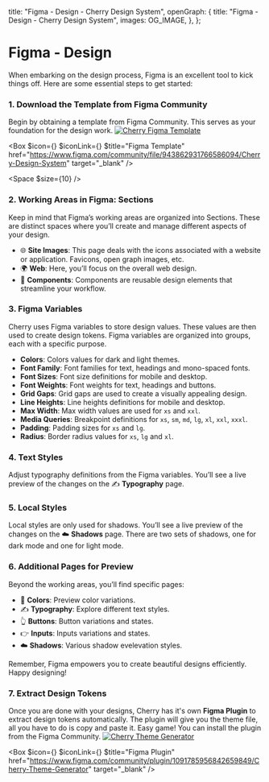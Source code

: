 
  title: "Figma - Design - Cherry Design System",
  openGraph: {
    title: "Figma - Design - Cherry Design System",
    images: OG_IMAGE,
  },
};

# Figma - Design

When embarking on the design process, Figma is an excellent tool to kick things off. Here are some essential steps to get started:

### 1. Download the Template from Figma Community

Begin by obtaining a template from Figma Community. This serves as your foundation for the design work.
[![Cherry Figma Template](/figma-template.jpg)](https://www.figma.com/community/file/943862931766586094/Cherry-Design-System)

<Box
  $icon={<IconFile />}
  $iconLink={<IconFigma />}
  $title="Figma Template"
  href="https://www.figma.com/community/file/943862931766586094/Cherry-Design-System"
  target="_blank"
/>

<Space $size={10} />

### 2. Working Areas in Figma: Sections

Keep in mind that Figma’s working areas are organized into Sections. These are distinct spaces where you’ll create and manage different aspects of your design.

-   🌐 **Site Images**: This page deals with the icons associated with a website or application. Favicons, open graph images, etc.
-   🌍 **Web**: Here, you’ll focus on the overall web design.
-   🧩 **Components**: Components are reusable design elements that streamline your workflow.

### 3. Figma Variables

Cherry uses Figma variables to store design values. These values are then used to create design tokens. Figma variables are organized into groups, each with a specific purpose.

-   **Colors**: Colors values for dark and light themes.
-   **Font Family**: Font families for text, headings and mono-spaced fonts.
-   **Font Sizes**: Font size definitions for mobile and desktop.
-   **Font Weights**: Font weights for text, headings and buttons.
-   **Grid Gaps**: Grid gaps are used to create a visually appealing design.
-   **Line Heights**: Line heights definitions for mobile and desktop.
-   **Max Width**: Max width values are used for <code>xs</code> and <code>xxl</code>.
-   **Media Queries**: Breakpoint definitions for <code>xs</code>, <code>sm</code>, <code>md</code>, <code>lg</code>, <code>xl</code>, <code>xxl</code>, <code>xxxl</code>.
-   **Padding**: Padding sizes for <code>xs</code> and <code>lg</code>.
-   **Radius**: Border radius values for <code>xs</code>, <code>lg</code> and <code>xl</code>.

### 4. Text Styles

Adjust typography definitions from the Figma variables. You’ll see a live preview of the changes on the ✍️ **Typography** page.

### 5. Local Styles

Local styles are only used for shadows. You’ll see a live preview of the changes on the ☁️ **Shadows** page. There are two sets of shadows, one for dark mode and one for light mode.

### 6. Additional Pages for Preview

Beyond the working areas, you’ll find specific pages:

-   🎨 **Colors**: Preview color variations.
-   ✍️ **Typography**: Explore different text styles.
-   👆 **Buttons**: Button variations and states.
-   👉 **Inputs**: Inputs variations and states.
-   ☁️ **Shadows**: Various shadow evelevation styles.

Remember, Figma empowers you to create beautiful designs efficiently. Happy designing!

### 7. Extract Design Tokens

Once you are done with your designs, Cherry has it's own **Figma Plugin** to extract design tokens automatically. The plugin will give you the theme file, all you have to do is copy and paste it. Easy game! You can install the plugin from the Figma Community.
[![Cherry Theme Generator](/figma-plugin.jpg)](https://www.figma.com/community/plugin/1091785956842659849/Cherry-Theme-Generator)

<Box
  $icon={<IconPlugin />}
  $iconLink={<IconFigma />}
  $title="Figma Plugin"
  href="https://www.figma.com/community/plugin/1091785956842659849/Cherry-Theme-Generator"
  target="_blank"
/>
